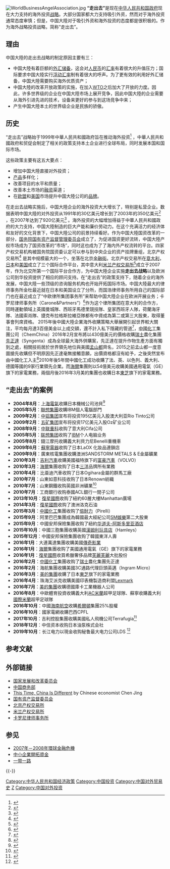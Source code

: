 [[File:WorldBusinessAngelAssociation.jpg|thumb]]
'''“走出去”'''是现在[[中华人民共和国政府|中华人民共和国政府]]现在大力支持的海外投资[[战略|战略]]。大部分国家都大力支持吸引外资，然而对于海外投资通常态度审慎；但是，中国大陸对于吸引外资和海外投资的态度都是很积极的。作为海外战略投资战略，简称“走出去”。

== 理由 ==
中国大陸的走出去战略的制定原因主要有三：

* 中国大陸有着巨额的[[外汇储备|外汇储备]]，这会对[[人民币|人民币]]的[[汇率|汇率]]有着很大的升值压力；国际要求中国大陸实行[[浮动汇率|浮动汇率]]制有着很大的呼声。为了更有效的利用好外汇储备，中国大陸需要购买海外优质资产；
* 中国大陸的改革开放政策的实施，在加入[[WTO|WTO]]之后加大了开放的力度。因此，许多世界级的企业在中国大陸市场上展开竞争，因此中国大陸的企业需要从海外引进先进的技术，设备来更好的参与到这场竞争中来；
* 产生中国大陸本土的世界级企业是民族的骄傲。

==历史==
“走出去”战略始于1999年中華人民共和國政府旨在推动海外投资<ref>{{Cite web |url=http://www.gov.cn/node_11140/2006-03/15/content_227686.htm |title=存档副本 |access-date=2009-03-02 |archive-date=2021-02-11 |archive-url=https://web.archive.org/web/20210211073247/http://www.gov.cn/node_11140/2006-03/15/content_227686.htm |dead-url=no }}</ref> ，中華人民共和國政府和贸促会制定了相关的政策支持本土企业进行全球布局，同时发展本国和国际市场。

这些政策主要有这五大要点：

* 增加中国大陸直接对外投资；
* [[产品|产品]]多样化；
* 改善项目的水平和质量；
* 改善本土市场的[[融资|融资]]渠道；
* 在[[欧盟|欧盟]]和[[美国|美国]]市场提升中国大陸公司的[[品牌|品牌]]。

在走出去战略实施后，中国大陸企业的海外投资大大增长了，特别是私营企业。数据表明中国大陸的对外投资从1991年的30亿美元增长到了2003年的350亿美元<ref>{{Cite web |url=http://english.peopledaily.com.cn/200401/07/eng20040107_132003.shtml |title=存档副本 |access-date=2009-03-02 |archive-date=2012-10-07 |archive-url=https://web.archive.org/web/20121007014808/http://english.peopledaily.com.cn/200401/07/eng20040107_132003.shtml |dead-url=no }}</ref> ，在2007年达到了920亿美元<ref>{{Cite web |url=http://www.chinadaily.com.cn/bizchina/2008-04/17/content_6624488.htm |title=存档副本 |access-date=2009-03-02 |archive-date=2011-02-07 |archive-url=https://web.archive.org/web/20110207205623/http://www.chinadaily.com.cn/bizchina/2008-04/17/content_6624488.htm |dead-url=no }}</ref> 。海外投资的大幅增加得益于中華人民共和國政府的大力支持，中国大陸制造的巨大产能和廉价劳动力。在这个充满活力的经济体和友好的文化背景下，中国大陸公司的前景持续看好。作为中国大陸国资改革的一部分，[[国务院国有资产监督管理委员会|国务院国有资产监督管理委员会]]成立了，为促进国资更好流转，中国大陸产权市场成为了国资改革的“市场”，同时这也成为了了海内外产权流转的平台。四家产权交易机构被国务院国资委认定可以参与到中央企业的资产挂牌重组，北京产权交易所<ref>{{Cite web |url=http://www.cbex.com.cn/ |title=存档副本 |access-date=2009-03-02 |archive-url=https://web.archive.org/web/20080512090352/http://www.cbex.com.cn/ |archive-date=2008-05-12 |dead-url=yes }}</ref> 是其中规模最大的一个，坐落在北京[[北京金融街|金融街]]。北京产权交易所在[[意大利|意大利]]，[[日本|日本]]和[[美国|美国]]成立了三个国际合作平台，其中意大利[[米兰产权交易所|米兰产权交易所]]<ref>{{Cite web |url=http://www.cmex.it/ |title=存档副本 |access-date=2009-03-02 |archive-date=2009-04-12 |archive-url=https://web.archive.org/web/20090412154746/http://www.cmex.it/ |dead-url=yes }}</ref>成立于2007年，作为北交所第一个国际平台合作方，为中国大陸企业实施'''走出去战略'''以及欧洲公司到华投资提供了相应的顾问支持。在“走出去”的政策支持下，随着企业的海外发展，中国大陸一些顶级的咨询服务机构也开始开拓国际市场。中国大陸最大的律师事务所金杜最近就在日本和美国设立了分所，而国浩律师事务所用自己的国际部门也在最近成立了“中欧律所集团事务所”来帮助中国大陸企业在欧洲开展业务；卡罗尼律师事务所（Carone&Partners”）<ref>{{Cite web |url=http://www.cplex.it/ |title=存档副本 |access-date=2009-06-30 |archive-date=2017-02-02 |archive-url=https://web.archive.org/web/20170202114255/http://www.cplex.it/ |dead-url=no }}</ref>作为这个律所集团在意大利的合作方，同時運動領域上英國曼城隊、西班牙馬德里競技隊、皇家西班牙人隊，荷蘭海牙隊、法國索肖隊、捷克布拉格斯拉維亞隊都有中資成為第二或第三大股東，取得董事會列席資格。
2015年後中國大陸企業海外收購策略大舉展開引起世界較大關注，平均每月達3百億美金以上成交額，還不計入私下隱藏的管道<ref>{{Cite web |url=http://zh.cn.nikkei.com/china/ccompany/18988-20160407.html |title=日經新聞-中國爆買海外資産 |access-date=2016-04-10 |archive-date=2020-11-25 |archive-url=https://web.archive.org/web/20201125195004/https://zh.cn.nikkei.com/china/ccompany/18988-20160407.html |dead-url=no }}</ref>，[[中國化工|中國化工]]集團公司（ChemChina）2016年2月宣布將以430億美元的價格收購[[瑞士|瑞士]]農化集團[[先正達|先正達]]（Syngenta）成為全球最大海外併購案，先正達在提升作物生產方面有獨到之處，相關技術居於世界領先地位與美國[[孟山都|孟山都]]齊名，2015之前孟山都一度意圖搶先收購但不明原因先正達毫無接觸意願，出價資格都沒有給予，之後突然宣布由中國化工入主<ref>{{Cite web |url=http://www.ettoday.net/news/20160219/649444.htm |title=紅色收購戰 |access-date=2016-04-10 |archive-date=2019-06-11 |archive-url=https://web.archive.org/web/20190611205011/https://www.ettoday.net/news/20160219/649444.htm |dead-url=no }}</ref>2010年後5年間中國化工成功收購了法、英、以色列、義大利、德國等國的9家行業領先企業。而[[海爾|海爾]]集團則以54億美元收購美國通用電氣（GE）旗下的家電業務，兩個月後2016年3月美的集團也收購日本[[東芝|東芝]]旗下的家電業務。

==“走出去”的案例==
{{Or|time=2021-09-03T08:03:04+00:00}}
* '''2004年8月'''：[[上海電氣|上海電氣]]收購日本機械公司池貝<ref>{{Cite web |url=http://www.ikegai.co.jp/01info/enkaku.html |title=創業120年の沿革 |access-date=2017-11-29 |archive-date=2020-02-21 |archive-url=https://web.archive.org/web/20200221125145/http://www.ikegai.co.jp/01info/enkaku.html |dead-url=no }}</ref>
* '''2005年5月'''：[[聯想集團|聯想集團]]收購IBM個人電腦部門
* '''2009年2月'''：[[中铝集团|中铝集团]]宣布将投资195亿美元入股澳大利亚Rio Tinto公司
* '''2009年2月'''：[[五矿集团|五矿集团]]宣布将投资17亿美元入股Oz矿业公司
* '''2008年9月'''：[[中联重科|中联重科]]收购了意大利Cifa公司
* '''2005年5月'''：[[联想集团|联想集团]]收购了[[IBM|IBM]]个人电脑业务
* '''2005年8月'''：錢江摩托收購義大利貝力尼Benelli重機車
*'''2009年6月'''：[[苏宁电器集团|蘇寧電器]]收购了日本LaOX 化妝品連鎖店
*'''2009年9月'''：廣東核電集團收購澳洲SANDSTORM METALS & E金屬礦業
* '''2010年3月'''：[[吉利汽車|吉利汽車]]收購美國福特旗下的[[富豪汽車|富豪汽車]]（VOLVO）
* '''2010年3月'''：[[海爾|海爾]]集團收购了日本[[三洋|三洋]]品牌所有業務
*'''2010年4月'''：比亜迪汽車收购了日本Ogihara金屬的群馬工廠
*'''2010年7月'''：山東如意科技收购了日本Renown紡織
*'''2010年7月'''：山東鋼鐵收购英國非洲礦業<ref>{{Cite web |url=https://wenku.baidu.com/view/c885796a6394dd88d0d233d4b14e852458fb3989.html |title=普華永道會計師-海外併購分析報告 |access-date=2019-10-01 |archive-date=2019-10-01 |archive-url=https://web.archive.org/web/20191001181531/https://wenku.baidu.com/view/c885796a6394dd88d0d233d4b14e852458fb3989.html |dead-url=no }}</ref>
*'''2010年7月'''：工商銀行收购泰國ACL銀行一間子公司
* '''2013年10月'''：[[復星國際|復星國際]]收购了紐約60層大樓Manhattan廣場
* '''2014年3月'''：[[復星國際|復星國際]]收购了澳洲洛克石油
* '''2015年3月'''：[[中國化工|中國化工]]集團收购了[[倍耐力|倍耐力]]（Pirelli）
* '''2015年9月'''：阿里巴巴集團成為韓國最大經紀公司[[SM娛樂|SM娛樂]]第二大股東
* '''2015年9月'''：中國安邦保險集團收购了紐約[[华道夫-阿斯多里亚酒店|华道夫-阿斯多里亚酒店]]
* '''2015年10月'''：中國三胞集團收購英國[[漢姆利玩具店|漢姆利玩具店]]（Hamleys）
* '''2015年12月'''：中國安邦保險集團收购了韓國東洋人壽
* '''2016年1月'''：大連萬達集團收購美國[[傳奇影業|傳奇影業]]
* '''2016年1月'''：[[海爾|海爾]]集團收购了美國通用電氣（GE）旗下的家電業務
* '''2016年1月'''：[[復星國際|復星國際]]收買希臘奢侈品牌[[芙麗芙麗|芙麗芙麗]]大批股份
* '''2016年2月'''：[[中國化工|中國化工]]集團收购了[[瑞士|瑞士]]農化集團先正達
* '''2016年2月'''：海航集團收購美國3C通路代理巨頭英邁（Ingram Micro）
* '''2016年3月'''：[[美的集團|美的集團]]收購了日本[[東芝|東芝]]旗下的家電業務
* '''2016年4月'''：珠海艾派克收購美國印表機製造商利盟[[Lexmark|Lexmark]]
* '''2016年7月'''：[[美的集團|美的集團]]收購德國庫卡工業機器人公司
* '''2016年8月'''：中歐體育投資收購義大利[[AC米蘭|AC米蘭]]超甲足球隊、蘇寧收購義大利[[国际米兰足球俱乐部|國際米蘭]]超甲足球隊
* '''2016年10月'''：中國[[海南航空|海南航空]]收購[[希爾頓|希爾頓]]集團25%股權
* '''2016年10月'''：國家電網收購巴西CPFL
* '''2017年10月'''：吉利控股集團收購美國私人飛機公司Terrafugia<ref>{{Cite web |url=http://www.chinatimes.com/newspapers/20171129000923-260301 |title=吉利併美飛行汽車 |access-date=2017-11-29 |archive-date=2018-10-10 |archive-url=https://web.archive.org/web/20181010164343/http://www.chinatimes.com/newspapers/20171129000923-260301 |dead-url=no }}</ref>
* '''2018年12月'''：中信资本收购日本油泵株式会社
* '''2019年10月'''：长江电力以現金收购秘鲁最大电力公司LDS <ref>{{Cite web |url=https://finance.sina.com.cn/chanjing/gsnews/2019-10-01/doc-iicezzrq9541770.shtml |title=新浪-长江电力收购秘鲁最大电力公司 |access-date=2019-10-01 |archive-date=2019-10-06 |archive-url=https://web.archive.org/web/20191006121535/https://finance.sina.com.cn/chanjing/gsnews/2019-10-01/doc-iicezzrq9541770.shtml |dead-url=no }}</ref>

== 参考文献 ==
{{Reflist}}

==外部链接== 
*[http://www.ndrc.gov.cn/ 国家发展和改革委员会] {{Wayback|url=http://www.ndrc.gov.cn/ |date=20201003211126 }}
*[https://web.archive.org/web/20090113185002/http://www.mofcom.gov.cn/ 中国商务部]
*[https://web.archive.org/web/20070929120225/http://www.chinathetimes.com/forum/index.php?topic=968.0 This Time, China Is Different] by Chinese economist Chen Jing
*[http://www.sasac.gov.cn/ 国有资产监督委员会] {{Wayback|url=http://www.sasac.gov.cn/ |date=20080512000216 }}
*[https://web.archive.org/web/20080512090352/http://www.cbex.com.cn/ 北京产权交易所]
*[https://web.archive.org/web/20090412154746/http://www.cmex.it/ 米兰产权交易所]
*[http://www.cplex.it/ 卡罗尼律师事务所] {{Wayback|url=http://www.cplex.it/ |date=20170202114255 }}

== 参见 ==
* [[2007年－2008年環球金融危機|2007年－2008年環球金融危機]]
* [[中小企業開拓資金|中小企業開拓資金]]
* [[一带一路|一带一路]]

{{-}}
{{中国经济}}
{{中华人民共和国外交}}

[[Category:中华人民共和国经济政策|Category:中华人民共和国经济政策]]
[[Category:中国投资|Category:中国投资]]
[[Category:中国对外贸易史|Category:中国对外贸易史]]
[[Category:中华人民共和国公共政策|Z]]
[[Category:中国对外投资|Category:中国对外投资]]